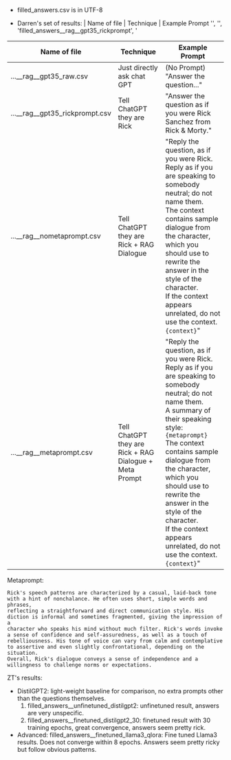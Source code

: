 - filled_answers.csv is in UTF-8

- Darren's set of results:
| Name of file | Technique | Example Prompt
'',
 '',
 'filled_answers__rag__gpt35_rickprompt',
 '

| Name of file | Technique | Example Prompt
| ------------- | ------------- | ------------- |
| ...__rag__gpt35_raw.csv | Just directly ask chat GPT | (No Prompt) "Answer the question..."
| ...__rag__gpt35_rickprompt.csv | Tell ChatGPT they are Rick | "Answer the question as if you were Rick Sanchez from Rick & Morty."
| ...__rag__nometaprompt.csv  | Tell ChatGPT they are Rick + RAG Dialogue | "Reply the question, as if you were Rick. <br>Reply as if you are speaking to somebody neutral; do not name them.<br>The context contains sample dialogue from the character,  which you should use to rewrite the answer in the style of the character.<br>If the context appears unrelated, do not use the context. `{context}`"
| ...__rag__metaprompt.csv  | Tell ChatGPT they are Rick + RAG Dialogue + Meta Prompt  | "Reply the question, as if you were Rick. <br>Reply as if you are speaking to somebody neutral; do not name them. <br>A summary of their speaking style: `{metaprompt}`<br>The context contains sample dialogue from the character,  which you should use to rewrite the answer in the style of the character.<br>If the context appears unrelated, do not use the context. `{context}`"

Metaprompt:
```
Rick's speech patterns are characterized by a casual, laid-back tone with a hint of nonchalance. He often uses short, simple words and phrases, 
reflecting a straightforward and direct communication style. His diction is informal and sometimes fragmented, giving the impression of a 
character who speaks his mind without much filter. Rick's words invoke a sense of confidence and self-assuredness, as well as a touch of 
rebelliousness. His tone of voice can vary from calm and contemplative to assertive and even slightly confrontational, depending on the situation. 
Overall, Rick's dialogue conveys a sense of independence and a willingness to challenge norms or expectations.
```

ZT's results: 
 - DistilGPT2: light-weight baseline for comparison, no extra prompts other than the questions themselves.
   1) filled_answers__unfinetuned_distilgpt2: unfinetuned result, answers are very unspecific.
   2) filled_answers__finetuned_distilgpt2_30: finetuned result with 30 training epochs, great convergence, answers seem pretty rick.
 - Advanced: filled_answers__finetuned_llama3_qlora: Fine tuned Llama3 results. Does not converge within 8 epochs. Answers seem pretty ricky but follow obvious patterns.
